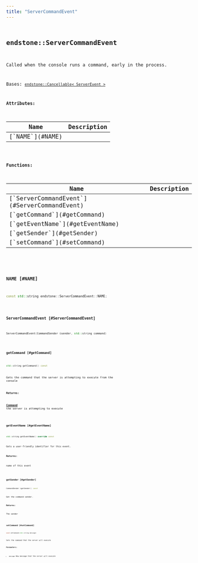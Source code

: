 ```yaml
---
title: "ServerCommandEvent"
---
```


## <code className="doc-symbol doc-symbol-class"/> endstone::ServerCommandEvent

Called when the console runs a command, early in the process.


Bases: [`endstone::Cancellable< ServerEvent >`](cancellable)









**Attributes:**

<table>
<thead>
   <tr>
      <th>Name</th>
      <th>Description</th>
   </tr>
</thead>
<tbody>
<tr key="classendstone_1_1_server_command_event_1a6df4d8250b60448f4574d4d732d6f1ad">
    <td>[`NAME`](#NAME)</td>
    <td></td>
</tr>
</tbody>
</table>






**Functions:**

<table>
<thead>
   <tr>
      <th>Name</th>
      <th>Description</th>
   </tr>
</thead>
<tbody>
<tr key="classendstone_1_1_server_command_event_1a8c99c3360b322ea0d6fcf42b3b0ab4b0">
    <td>[`ServerCommandEvent`](#ServerCommandEvent)</td>
    <td></td>
</tr>
<tr key="classendstone_1_1_server_command_event_1a93827eb1ca9e938792f2abcf9fd1a09c">
    <td>[`getCommand`](#getCommand)</td>
    <td></td>
</tr>
<tr key="classendstone_1_1_server_command_event_1af62a9d9bbc278b05dece09c1273e5b63">
    <td>[`getEventName`](#getEventName)</td>
    <td></td>
</tr>
<tr key="classendstone_1_1_server_command_event_1a989fc72b2d7b7feb85a88dc3aa50bca7">
    <td>[`getSender`](#getSender)</td>
    <td></td>
</tr>
<tr key="classendstone_1_1_server_command_event_1a738f83bdce175aed3493f4e15f7834a9">
    <td>[`setCommand`](#setCommand)</td>
    <td></td>
</tr>
</tbody>
</table>

### <code className="doc-symbol doc-symbol-variable"/> NAME [#NAME]

```cpp
const std::string endstone::ServerCommandEvent::NAME;
```
### <code className="doc-symbol doc-symbol-function"/> ServerCommandEvent [#ServerCommandEvent]

```cpp
ServerCommandEvent(CommandSender &sender, std::string command)
```
### <code className="doc-symbol doc-symbol-function"/> getCommand [#getCommand]

```cpp
std::string getCommand() const
```


Gets the command that the server is attempting to execute from the console




**Returns:**

[**Command**](classendstone_1_1_command.md) the server is attempting to execute 





        
### <code className="doc-symbol doc-symbol-function"/> getEventName [#getEventName]

```cpp
std::string getEventName() override const
```


Gets a user-friendly identifier for this event.




**Returns:**

name of this event 





        
### <code className="doc-symbol doc-symbol-function"/> getSender [#getSender]

```cpp
CommandSender &getSender() const
```


Get the command sender.




**Returns:**

The sender 





        
### <code className="doc-symbol doc-symbol-function"/> setCommand [#setCommand]

```cpp
void setCommand(std::string message)
```


Sets the command that the server will execute




**Parameters:**


* `message` New message that the server will execute 




        